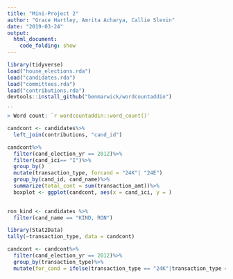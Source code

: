 ```yaml
---
title: "Mini-Project 2"
author: "Grace Hartley, Amrita Acharya, Callie Slevin"
date: "2019-03-24"
output: 
  html_document:
    code_folding: show
---
```


```r
library(tidyverse)
load("house_elections.rda")
load("candidates.rda")
load("committees.rda")
load("contributions.rda")
devtools::install_github("benmarwick/wordcountaddin")

``
> Word count: `r wordcountaddin::word_count()'

```


```r
candcont <- candidates%>% 
  left_join(contributions, "cand_id")
```

```r
candcont%>%
  filter(cand_election_yr == 2012)%>% 
  filter(cand_ici== "I")%>%
  group_by()
  mutate(transaction_type, forcand = "24K"| "24E")
  group_by(cand_id, cand_name)%>%
  summarize(total_cont = sum(transaction_amt))%>% 
  boxplot <- ggplot(candcont, aes(x = cand_ici, y = )
  

```

```r
ron_kind <- candidates %>%
  filter(cand_name == "KIND, RON")
```

```r
library(Stat2Data)
tally(~transaction_type, data = candcont)
```

```r
candcont <- candcont%>%
  filter(cand_election_yr == 2012)%>% 
  group_by(transaction_type)%>%
  mutate(for_cand = ifelse(transaction_type == "24K"|transaction_type ==  "24E", 'forcan','agcan'))
```
